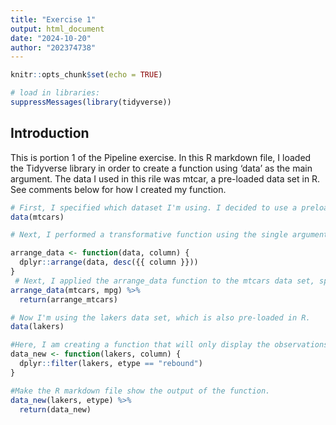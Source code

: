 ```yaml
---
title: "Exercise 1"
output: html_document
date: "2024-10-20"
author: "202374738"
---
```


```r
knitr::opts_chunk$set(echo = TRUE)

# load in libraries:
suppressMessages(library(tidyverse))
```

## Introduction

This is portion 1 of the Pipeline exercise. In this R markdown file, I loaded the Tidyverse library in order to create a function using 'data' as the main argument. The data I used in this rile was mtcar, a pre-loaded data set in R. See comments below for how I created my function.  


```r
# First, I specified which dataset I'm using. I decided to use a preloaded dataset in R because that seemed easier. 
data(mtcars)

# Next, I performed a transformative function using the single argument "data". This function makes the data organize itself in descending order based on the column name. 

arrange_data <- function(data, column) {
  dplyr::arrange(data, desc({{ column }}))
}
 # Next, I applied the arrange_data function to the mtcars data set, specifying that I want to arrange the mpg column in descending order. I included the return function just to make sure it produced something. Better safe than sorry! 
arrange_data(mtcars, mpg) %>%
  return(arrange_mtcars)
```
```r

# Now I'm using the lakers data set, which is also pre-loaded in R. 
data(lakers)

#Here, I am creating a function that will only display the observations in the data set when there was a rebound, using the etype column
data_new <- function(lakers, column) {
  dplyr::filter(lakers, etype == "rebound")
}

#Make the R markdown file show the output of the function. 
data_new(lakers, etype) %>%
  return(data_new)

```
